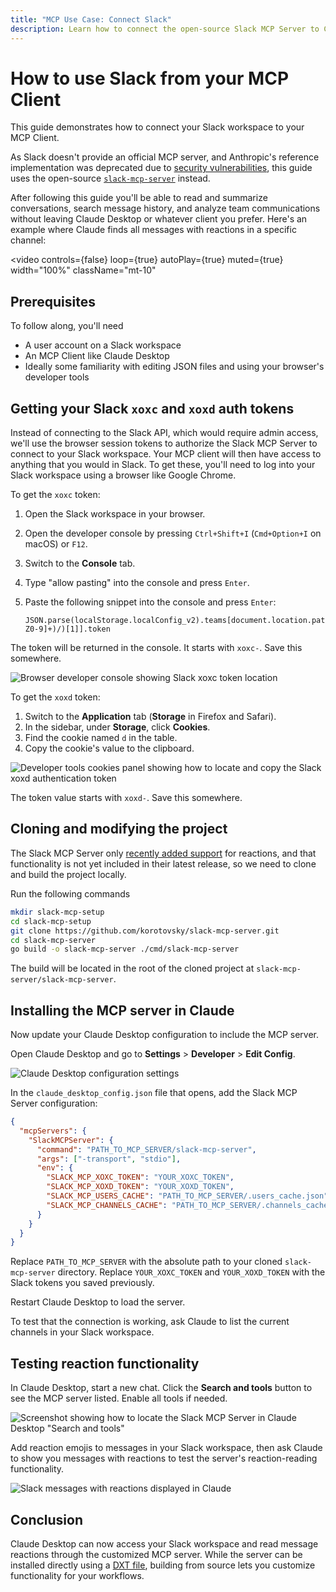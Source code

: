 ```yaml
---
title: "MCP Use Case: Connect Slack"
description: Learn how to connect the open-source Slack MCP Server to Claude Desktop.
---
```


# How to use Slack from your MCP Client

This guide demonstrates how to connect your Slack workspace to your MCP Client. 

As Slack doesn't provide an official MCP server, and Anthropic's reference implementation was deprecated due to [security vulnerabilities](https://embracethered.com/blog/posts/2025/security-advisory-anthropic-slack-mcp-server-data-leakage/), this guide uses the open-source [`slack-mcp-server`](https://github.com/korotovsky/slack-mcp-server) instead.

After following this guide you'll be able to read and summarize conversations, search message history, and analyze team communications without leaving Claude Desktop or whatever client you prefer. Here's an example where Claude finds all messages with reactions in a specific channel:

<video
  controls={false}
  loop={true}
  autoPlay={true}
  muted={true}
  width="100%"
  className="mt-10"
>
  <source src="/assets/mcp/using-mcp/slack-claude-quickstart/demo.mp4" type="video/mp4" />
</video>

## Prerequisites

To follow along, you'll need

* A user account on a Slack workspace
* An MCP Client like Claude Desktop
* Ideally some familiarity with editing JSON files and using your browser's developer tools

## Getting your Slack `xoxc` and `xoxd` auth tokens 

Instead of connecting to the Slack API, which would require admin access, we'll use the browser session tokens to authorize the Slack MCP Server to connect to your Slack workspace. Your MCP client will then have access to anything that you would in Slack. To get these, you'll need to log into your Slack workspace using a browser like Google Chrome.

To get the `xoxc` token:

1. Open the Slack workspace in your browser.
2. Open the developer console by pressing `Ctrl+Shift+I` (`Cmd+Option+I` on macOS) or `F12`.
3. Switch to the **Console** tab.
4. Type "allow pasting" into the console and press `Enter`.
5. Paste the following snippet into the console and press `Enter`:

   ```text
   JSON.parse(localStorage.localConfig_v2).teams[document.location.pathname.match(/^\/client\/([A-Z0-9]+)/)[1]].token
   ```

The token will be returned in the console. It starts with `xoxc-`. Save this somewhere.

![Browser developer console showing Slack xoxc token location](/assets/mcp/using-mcp/slack-claude-quickstart/slack-xoxc-token-console.png)

To get the `xoxd` token:

1. Switch to the **Application** tab (**Storage** in Firefox and Safari).
2. In the sidebar, under **Storage**, click **Cookies**.
3. Find the cookie named `d` in the table.
4. Copy the cookie's value to the clipboard.

![Developer tools cookies panel showing how to locate and copy the Slack xoxd authentication token](/assets/mcp/using-mcp/slack-claude-quickstart/slack-xoxd-token-cookie.png)

The token value starts with `xoxd-`. Save this somewhere.

## Cloning and modifying the project

The Slack MCP Server only [recently added support](https://github.com/korotovsky/slack-mcp-server/pull/91) for reactions, and that functionality is not yet included in their latest release, so we need to clone and build the project locally.

Run the following commands


```bash
mkdir slack-mcp-setup
cd slack-mcp-setup
git clone https://github.com/korotovsky/slack-mcp-server.git
cd slack-mcp-server
go build -o slack-mcp-server ./cmd/slack-mcp-server
```

The build will be located in the root of the cloned project at `slack-mcp-server/slack-mcp-server`.

## Installing the MCP server in Claude

Now update your Claude Desktop configuration to include the MCP server. 

Open Claude Desktop and go to **Settings** >  **Developer** > **Edit Config**. 

![Claude Desktop configuration settings](/assets/mcp/using-mcp/slack-claude-quickstart/claude-desktop-config-settings.png)

In the `claude_desktop_config.json` file that opens, add the Slack MCP Server configuration:

```json
{
  "mcpServers": {
    "SlackMCPServer": {
      "command": "PATH_TO_MCP_SERVER/slack-mcp-server",
      "args": ["-transport", "stdio"],
      "env": {
        "SLACK_MCP_XOXC_TOKEN": "YOUR_XOXC_TOKEN",
        "SLACK_MCP_XOXD_TOKEN": "YOUR_XOXD_TOKEN",
        "SLACK_MCP_USERS_CACHE": "PATH_TO_MCP_SERVER/.users_cache.json",
        "SLACK_MCP_CHANNELS_CACHE": "PATH_TO_MCP_SERVER/.channels_cache.json"
      }
    }
  }
}
```

Replace `PATH_TO_MCP_SERVER` with the absolute path to your cloned `slack-mcp-server` directory. Replace `YOUR_XOXC_TOKEN` and `YOUR_XOXD_TOKEN` with the Slack tokens you saved previously.

Restart Claude Desktop to load the server.

To test that the connection is working, ask Claude to list the current channels in your Slack workspace.

## Testing reaction functionality

In Claude Desktop, start a new chat. Click the **Search and tools** button to see the MCP server listed. Enable all tools if needed.

![Screenshot showing how to locate the Slack MCP Server in Claude Desktop "Search and tools"](/assets/mcp/using-mcp/slack-claude-quickstart/claude-mcp-server-settings.png)

Add reaction emojis to messages in your Slack workspace, then ask Claude to show you messages with reactions to test the server's reaction-reading functionality.

![Slack messages with reactions displayed in Claude](/assets/mcp/using-mcp/slack-claude-quickstart/slack-messages-with-reactions.png)

## Conclusion

Claude Desktop can now access your Slack workspace and read message reactions through the customized MCP server. While the server can be installed directly using a [DXT file](https://github.com/korotovsky/slack-mcp-server/blob/master/docs/03-configuration-and-usage.md#Using-DXT), building from source lets you customize functionality for your workflows.
